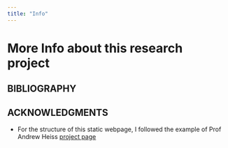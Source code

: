 ```yaml
---
title: "Info"
---
```


# More Info about this research project




## BIBLIOGRAPHY



## ACKNOWLEDGMENTS

+ For the structure of this static webpage, I followed the example of Prof Andrew Heiss [project page](https://stats.andrewheiss.com/donors-ngo-restrictions/index.html) 


